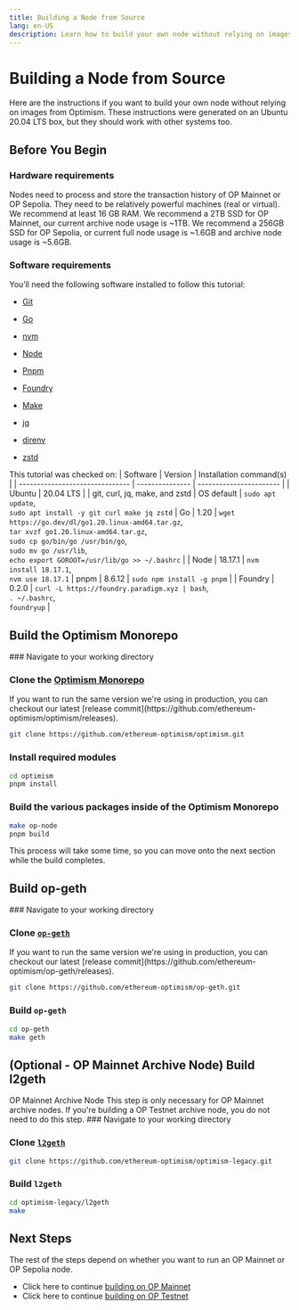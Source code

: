```yaml
---
title: Building a Node from Source
lang: en-US
description: Learn how to build your own node without relying on images from Optimism.
---
```



# Building a Node from Source

Here are the instructions if you want to build your own node without relying on images from Optimism. These instructions were generated on an Ubuntu 20.04 LTS box, but they should work with other systems too.

## Before You Begin

### Hardware requirements

Nodes need to process and store the transaction history of OP Mainnet or OP Sepolia. They need to be relatively powerful machines (real or virtual). We recommend at least 16 GB RAM. We recommend a 2TB SSD for OP Mainnet, our current archive node usage is ~1TB. We recommend a 256GB SSD for OP Sepolia, or current full node usage is ~1.6GB and archive node usage is ~5.6GB.

### Software requirements

You’ll need the following software installed to follow this tutorial:

*   [Git](https://git-scm.com/)

*   [Go](https://go.dev/)

*   [nvm](https://github.com/nvm-sh/nvm)

*   [Node](https://nodejs.org/en)

*   [Pnpm](https://pnpm.io/)

*   [Foundry](https://github.com/foundry-rs/foundry#installation)

*   [Make](https://linux.die.net/man/1/make)

*   [jq](https://github.com/jqlang/jq)

*   [direnv](https://direnv.net/)

*   [zstd](https://facebook.github.io/zstd/)

This tutorial was checked on:
| Software                        | Version         | Installation command(s) |
| ------------------------------- | --------------- | ----------------------- |
| Ubuntu                          | 20.04 LTS       |
| git, curl, jq, make, and zstd   | OS default      | `sudo apt update`, <br />`sudo apt install -y git curl make jq zstd`
| Go                              | 1.20            | `wget https://go.dev/dl/go1.20.linux-amd64.tar.gz`, <br /> `tar xvzf go1.20.linux-amd64.tar.gz`, <br /> `sudo cp go/bin/go /usr/bin/go`, <br />`sudo mv go /usr/lib`, <br />`echo export GOROOT=/usr/lib/go >> ~/.bashrc` |
| Node                            | 18.17.1        | `nvm install 18.17.1`, <br /> `nvm use 18.17.1`
| pnpm                            | 8.6.12           | `sudo npm install -g pnpm` |
| Foundry                         | 0.2.0           | `curl -L https://foundry.paradigm.xyz | bash`, <br /> `. ~/.bashrc`, <br /> `foundryup` |

## Build the Optimism Monorepo

<Steps>
  ### Navigate to your working directory

  ### Clone the [Optimism Monorepo](https://github.com/ethereum-optimism/optimism)

  <Callout type="info">
    If you want to run the same version we're using in production, you can checkout our latest [release commit](https://github.com/ethereum-optimism/optimism/releases).
  </Callout>

  ```bash
  git clone https://github.com/ethereum-optimism/optimism.git
  ```

  ### Install required modules

  ```bash
  cd optimism
  pnpm install
  ```

  ### Build the various packages inside of the Optimism Monorepo

  ```bash
  make op-node
  pnpm build
  ```

  This process will take some time, so you can move onto the next section while the build completes.
</Steps>

## Build op-geth

<Steps>
  ### Navigate to your working directory

  ### Clone [`op-geth`](https://github.com/ethereum-optimism/op-geth)

  <Callout type="info">
    If you want to run the same version we're using in production, you can checkout our latest [release commit](https://github.com/ethereum-optimism/op-geth/releases).
  </Callout>

  ```bash
  git clone https://github.com/ethereum-optimism/op-geth.git
  ```

  ### Build `op-geth`

  ```bash
  cd op-geth    
  make geth
  ```
</Steps>

## (Optional - OP Mainnet Archive Node) Build l2geth

<Callout type="info">
  OP Mainnet Archive Node
  This step is only necessary for OP Mainnet archive nodes. If you're building a OP Testnet archive node, you do not need to do this step.
</Callout>

<Steps>
  ### Navigate to your working directory

  ### Clone [`l2geth`](https://github.com/ethereum-optimism/optimism-legacy)

  ```bash
  git clone https://github.com/ethereum-optimism/optimism-legacy.git
  ```

  ### Build `l2geth`

  ```bash
  cd optimism-legacy/l2geth
  make
  ```
</Steps>

## Next Steps

The rest of the steps depend on whether you want to run an OP Mainnet or OP Sepolia node.

*   Click here to continue [building on OP Mainnet](mainnet)
*   Click here to continue [building on OP Testnet](testnet)
